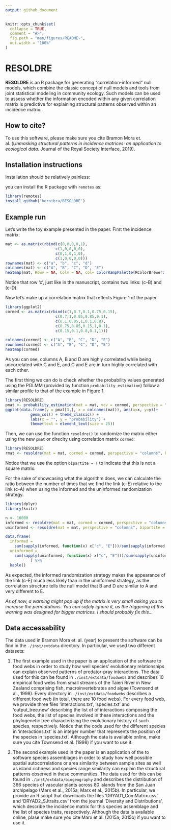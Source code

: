 ```yaml
---
output: github_document
---
```


<!-- README.md is generated from README.Rmd. Please edit that file -->
<!-- Good examples for for the README and article:
        - https://github.com/LieberInstitute/spatialLIBD/blob/devel/README.Rmd
-->

```r
knitr::opts_chunk$set(
  collapse = TRUE,
  comment = "#>",
  fig.path = "man/figures/README-",
  out.width = "100%"
)
```

# RESOLDRE

**RESOLDRE** is an R package for generating “correlation-informed” null models, which combine the classic concept of null models and tools from joint statistical modeling in community ecology. Such models can be used to assess whether the information encoded within any given correlation matrix is predictive for explaining structural patterns observed within an incidence matrix.

## How to cite?
To use this software, please make sure you cite Bramon Mora et. al. (*Unmasking structural patterns in incidence matrices: an application to ecological data.* Journal of the Royal Society Interface, 2019).

## Installation instructions

Installation should be relatively painless:

you can install the R package with `remotes` as:

```r
library(remotes)
install_github('bernibra/RESOLDRE')
```

## Example run
Let's write the toy example presented in the paper. First the incidence matrix:

```r
mat <- as.matrix(rbind(c(0,0,0,0,1),
                      c(1,0,0,0,0),
                      c(0,1,0,1,0),
                      c(1,0,0,0,0)))
rownames(mat) <- c("a", "b", "c", "d")
colnames(mat) <- c("A", "B", "C", "D", "E")
heatmap(mat, Rowv = NA, Colv = NA, col= colorRampPalette(RColorBrewer::brewer.pal(8, "Blues"))(2))
```

Notice that row 'c', just like in the manuscript, contains two links: (c-B) and (c-D). 

Now let's make up a correlation matrix that reflects Figure 1 of the paper.

```r
library(ggplot2)
cormed <- as.matrix(rbind(c(1,0.7,0.1,0.75,0.15),
                      c(0.7,1,0.05,0.85,0.1),
                      c(0.1,0.05,1,0.1,0.8),
                      c(0.75,0.85,0.15,1,0.1),
                      c(0.15,0.1,0.8,0.1,1)))

colnames(cormed) <- c("A", "B", "C", "D", "E")
rownames(cormed) <- c("A", "B", "C", "D", "E")
heatmap(cormed)
```

As you can see, columns A, B and D are highly correlated while being uncorrelated with C and E, and C and E are in turn highly correlated with each other. 

The first thing we can do is check whether the probability values generated using the PGLMM (provided by function `probability_estimation`) follow a similar profile to that of the example in Figure 1.

```r
library(RESOLDRE)
pmat <- probability_estimation(mat = mat, vcv = cormed, perspective = "columns")
ggplot(data.frame(y = pmat[3,], x = colnames(mat)), aes(x=x, y=y))+
           geom_col() + theme_classic() +
           labs(x = "", y = "probability") +
           theme(text = element_text(size = 25))
```

Then, we can use the function `resoldre()` to randomize the matrix either using the new `pmat` or direclty using correlation matrix `cormed`:

```r
library(RESOLDRE)
rmat <- resoldre(mat = mat, cormed = cormed, perspective = "columns", bipartite = T)
```

Notice that we use the option `bipartite = T` to indicate that this is not a square matrix. 

For the sake of showcasing what the algorithm does, we can calculate the ratio between the number of times that we find the link (c-E) relative to the link (c-A) when using the informed and the uninformed randomization strategy.

```r
library(dplyr)
library(knitr)

n <- 10000
informed <- resoldre(mat = mat, cormed = cormed, perspective = "columns", bipartite = T, randomizations = n)
uninformed <- resoldre(mat = mat, perspective = "columns", bipartite = T, randomizations = n)

data.frame(
  informed = 
    sum(sapply(informed, function(x) x["c", "E"]))/sum(sapply(informed, function(x) x["c", "A"])), 
  uninformed = 
    sum(sapply(uninformed, function(x) x["c", "E"]))/sum(sapply(uninformed, function(x) x["c", "A"]))
           ) %>%
  kable()
```

As expected, the informed randomization strategy makes the appearance of the link (c-E) much less likely than in the uninformed strategy, as the correlation structure tells the null model that B and D are similar to A and very different to E.

*As of now, a warning might pop up if the matrix is very small asking you to increase the permutations. You can safely ignore it, as the triggering of this warning was designed for bigger matrices. I should probably fix this...*

## Data accessability

The data used in Bramon Mora et. al. (year) to present the software can be find in the `./inst/extdata` directory. In particular, we used two different datasets:

1. The first example used in the paper is an application of the software to food webs in order to study how well species' evolutionary relationships can explain observed patterns of predator-pray interactions. The data used for this can be found in `./inst/extdata/foodwebs` and describes 10 empirical food webs from small streams of the Taieri River in New Zealand comprising fish, macroinvertebrates and algae (Townsend et al., 1998). Every directory in `./inst/extdata/foodwebs` describes a different food web (in total, there are 10 food webs). For every food web, we provide three files 'interactions.txt', 'species.txt' and 'output_tree.new' describing the list of of interactions composing the food webs, the list of species involved in these interactions and the phylogenetic tree characterizing the evolutionary history of such species, respectively. Notice that the code used for the different species in 'interactions.txt' is an integer number that represents the position of the species in 'species.txt'. Although the data is available online, make sure you cite Townsend et al. (1998) if you want to use it.

1. The second example used in the paper is an application of the to software species assemblages in order to study how well possible spatial autocorrelations or area similarity between sample sites as well as island richness and species range similarity can explain the structural patterns observed in these communities. The data used for this can be found in `./inst/extdata/biogeography` and describes the distribution of 366 species of vascular plants across 80 islands from the San Juan archipelago (Marx et al., 2015a; Marx et al., 2015b). In particular, we provide an R script that downloads the files 'DRYAD1\_ComMatrix.csv' and 'DRYAD2\_SJtraits.csv' from the journal 'Diversity and Distributions', which describe the incidence matrix for this species assemblage and the list of species traits, respectively. Although the data is available online, plase make sure you cite Marx et al. (2015a; 2015b) if you want to use it.
